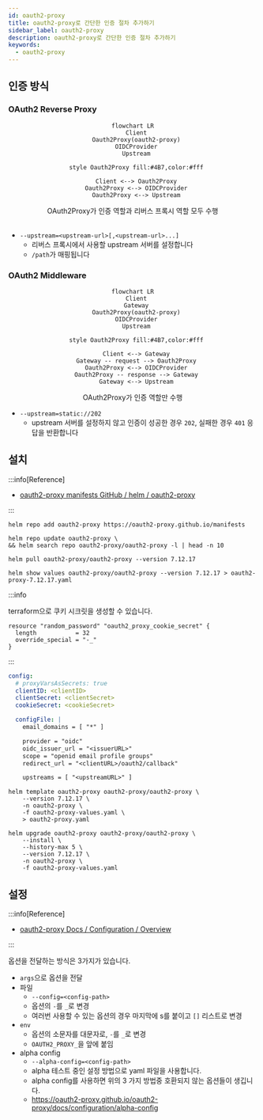```yaml
---
id: oauth2-proxy
title: oauth2-proxy로 간단한 인증 절차 추가하기
sidebar_label: oauth2-proxy
description: oauth2-proxy로 간단한 인증 절차 추가하기
keywords:
  - oauth2-proxy
---
```


## 인증 방식

### OAuth2 Reverse Proxy

<center>

```mermaid
flowchart LR
  Client
  Oauth2Proxy(oauth2-proxy)
  OIDCProvider
  Upstream

  style Oauth2Proxy fill:#4B7,color:#fff

  Client <--> Oauth2Proxy
  Oauth2Proxy <--> OIDCProvider
  Oauth2Proxy <--> Upstream
```

</center>

<center>OAuth2Proxy가 인증 역할과 리버스 프록시 역할 모두 수행</center>

<br />

- `--upstream=<upstream-url>[,<upstream-url>...]`
  - 리버스 프록시에서 사용할 upstream 서버를 설정합니다
  - `/path`가 매핑됩니다

### OAuth2 Middleware

<center>

```mermaid
flowchart LR
  Client
  Gateway
  Oauth2Proxy(oauth2-proxy)
  OIDCProvider
  Upstream

  style Oauth2Proxy fill:#4B7,color:#fff

  Client <--> Gateway
  Gateway -- request --> Oauth2Proxy
  Oauth2Proxy <--> OIDCProvider
  Oauth2Proxy -- response --> Gateway
  Gateway <--> Upstream
```

</center>

<center>OAuth2Proxy가 인증 역할만 수행</center>

- `--upstream=static://202`
  - upstream 서버를 설정하지 않고 인증이 성공한 경우 `202`, 실패한 경우 `401` 응답을 반환합니다

## 설치

:::info[Reference]

- [oauth2-proxy manifests GitHub / helm / oauth2-proxy](https://github.com/oauth2-proxy/manifests/tree/main/helm/oauth2-proxy)

:::

```shell
helm repo add oauth2-proxy https://oauth2-proxy.github.io/manifests
```

```shell
helm repo update oauth2-proxy \
&& helm search repo oauth2-proxy/oauth2-proxy -l | head -n 10
```

```shell
helm pull oauth2-proxy/oauth2-proxy --version 7.12.17
```

```shell
helm show values oauth2-proxy/oauth2-proxy --version 7.12.17 > oauth2-proxy-7.12.17.yaml
```

:::info

terraform으로 쿠키 시크릿을 생성할 수 있습니다.

```hcl
resource "random_password" "oauth2_proxy_cookie_secret" {
  length           = 32
  override_special = "-_"
}
```

:::

```yaml title="oauth2-proxy-values.yaml"
config:
  # proxyVarsAsSecrets: true
  clientID: <clientID>
  clientSecret: <clientSecret>
  cookieSecret: <cookieSecret>

  configFile: |
    email_domains = [ "*" ]

    provider = "oidc"
    oidc_issuer_url = "<issuerURL>"
    scope = "openid email profile groups"
    redirect_url = "<clientURL>/oauth2/callback"

    upstreams = [ "<upstreamURL>" ]
```

```shell
helm template oauth2-proxy oauth2-proxy/oauth2-proxy \
    --version 7.12.17 \
    -n oauth2-proxy \
    -f oauth2-proxy-values.yaml \
    > oauth2-proxy.yaml
```

```shell
helm upgrade oauth2-proxy oauth2-proxy/oauth2-proxy \
    --install \
    --history-max 5 \
    --version 7.12.17 \
    -n oauth2-proxy \
    -f oauth2-proxy-values.yaml
```

## 설정

:::info[Reference]

- [oauth2-proxy Docs / Configuration / Overview](https://oauth2-proxy.github.io/oauth2-proxy/configuration/overview)

:::

옵션을 전달하는 방식은 3가지가 있습니다.

- `args`으로 옵션을 전달
- 파일
  - `--config=<config-path>`
  - 옵션의 `-`를 `_`로 변경
  - 여러번 사용할 수 있는 옵션의 경우 마지막에 s를 붙이고 `[]` 리스트로 변경
- `env`
  - 옵션의 소문자를 대문자로, `-`를 `_`로 변경
  - `OAUTH2_PROXY_`을 앞에 붙임
- alpha config
  - `--alpha-config=<config-path>`
  - alpha 테스트 중인 설정 방법으로 yaml 파일을 사용합니다.
  - alpha config를 사용하면 위의 3 가지 방법중 호환되지 않는 옵션들이 생깁니다.
  - https://oauth2-proxy.github.io/oauth2-proxy/docs/configuration/alpha-config
